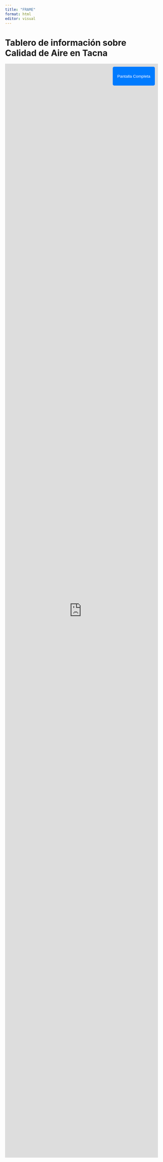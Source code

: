 ```yaml
---
title: "FRAME"
format: html
editor: visual
---
```


# Tablero de información sobre Calidad de Aire en Tacna

```{=html}
<style>
.shareagain {
  min-width: 300px;
  margin: 1em auto;
  max-width: 100%;
  position: relative; /* Para posicionar el botón en relación al contenedor */
}

.shareagain iframe {
  width: 100%;
  height: 90vh; /* Ajusta según sea necesario */
  border: 0;
  transition: all 0.3s ease; /* Añade una transición suave al cambiar el tamaño */
}

.fullscreen-button {
  position: absolute;
  top: 10px;
  right: 10px;
  padding: 10px 15px;
  background-color: #007BFF;
  color: white;
  border: none;
  border-radius: 5px;
  cursor: pointer;
  z-index: 10; /* Asegura que el botón esté sobre el iframe */
}

.fullscreen-button:hover {
  background-color: #0056b3;
}
</style>
```
::: {.shareagain data-exeternal="1"}
<button class="fullscreen-button" onclick="toggleFullscreen()">

Pantalla Completa

</button>

<iframe id="myIframe" src="https://bryan1qr.github.io/MESOMI/#datos-del-2024" loading="lazy" allowfullscreen></iframe>
:::

```{=html}
<script>
function toggleFullscreen() {
  const iframe = document.getElementById('myIframe');
  
  if (document.fullscreenElement) {
    document.exitFullscreen();
  } else {
    iframe.requestFullscreen().catch(err => {
      console.log(`Error al intentar entrar en pantalla completa: ${err.message}`);
    });
  }
}
</script>
```

